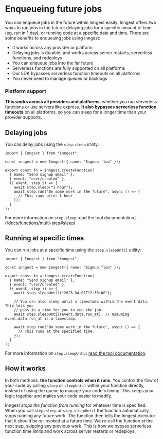 # Enqueueing future jobs

You can enqueue jobs in the future within Inngest easily.  Inngest offers two ways to run jobs in the future:  delaying jobs for a specific amount of time (eg. run in 1 day), or running code at a specific date and time.  There are some benefits to enqueuing jobs using Inngest:

- It works across any provider or platform
- Delaying jobs is durable, and works across server restarts, serverless functions, and redeploys
- You can enqueue jobs into the far future
- Serverless functions are fully supported on all platforms
- Our SDK bypasses serverless function timeouts on all platforms
- You never need to manage queues or backlogs

### Platform support

**This works across all providers and platforms**, whether you run serverless functions or use servers like express.  **It also bypasses serverless function timeouts** on all platforms, so you can sleep for a longer time than your provider supports.

## Delaying jobs

You can delay jobs using the `step.sleep` utility:

```tsx
import { Inngest } from "inngest";

const inngest = new Inngest({ name: "Signup flow" });

export const fn = inngest.createFunction(
  { name: "Send signup email" },
  { event: "user/created" },
  ({ event, step }) => {
    await step.sleep("1 hour");
    await step.run("Do some work in the future", async () => {
      // This runs after 1 hour
    });
  }
);
```

For more information on `step.sleep` read the tool documentation](/docs/functions/multi-step#sleep)


## Running at specific times

You can run jobs at a specific time using the `step.sleepUntil` utility:

```tsx
import { Inngest } from "inngest";

const inngest = new Inngest({ name: "Signup flow" });

export const fn = inngest.createFunction(
  { name: "Send signup email" },
  { event: "user/created" },
  ({ event, step }) => {
    await step.sleepUntil("2023-04-01T12:30:00");

    // You can also sleep until a timestamp within the event data.  This lets you
    // pass in a time for you to run the job:
    await step.sleepUntil(event.data.run_at); // Assuming event.data.run_at is a timestamp.

    await step.run("Do some work in the future", async () => {
      // This runs at the specified time.
    });
  }
);
```

For more information on `step.sleepUntil` [read the tool documentation](/docs/functions/multi-step#sleep-until).

## How it works

In both methods, **the function controls when it runs**.  You control the flow of your code by calling `sleep` or `sleepUntil` within your function directly,
instead of using the queue to manage your code's timing.  This keeps your logic together and makes your code easier to modify.

Inngest *stops the function from running* for whatever time is specified.  When you call `step.sleep` or `step.sleepUntil` the function automatically stops running any future work. The function then tells the Inngest executor that it should be re-invoked at a future time.  We re-call the function at the next step, skipping any previous work.  This is how we bypass serverless function time limits and work across server restarts or redeploys.

